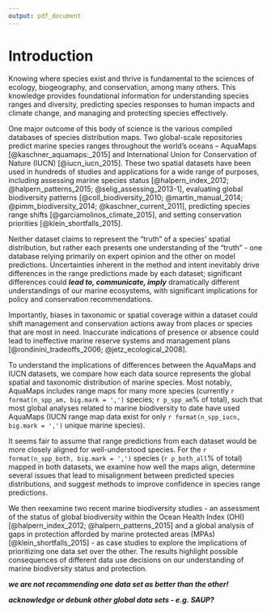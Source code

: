 ```yaml
---
output: pdf_document
---
```


# Introduction

Knowing where species exist and thrive is fundamental to the sciences of ecology, biogeography, and conservation, among many others.  This knowledge provides foundational information for 
 understanding species ranges and diversity,
 predicting species responses to human impacts and climate change,
 and managing and protecting species effectively.
<!--___A rich literature tackles the many dimensions of these questions.___-->

One major outcome of this body of science is the various compiled databases of species distribution maps. Two global-scale repositories predict marine species ranges throughout the world's oceans – AquaMaps [@kaschner_aquamaps:_2015] and International Union for Conservation of Nature (IUCN) [@iucn_iucn_2015].  These two spatial datasets have been used in hundreds of studies and applications for a wide range of purposes, including assessing marine species status [@halpern_index_2012; @halpern_patterns_2015; @selig_assessing_2013-1], evaluating global biodiversity patterns [@coll_biodiversity_2010; @martin_manual_2014; @pimm_biodiversity_2014; @kaschner_current_2011], predicting species range shifts [@garciamolinos_climate_2015], and setting conservation priorities [@klein_shortfalls_2015].


<!--
The two datasets ostensibly describe the same information, but significant differences in methodology and intent could lead to dramatically different understandings of our marine ecosystems, with significant implications for policy and conservation recommendations. 
Discuss "truth" and uncertainty in species distributions.
There is an objective "truth"; 
-->
Neither dataset claims to represent the "truth" of a species' spatial distribution, but rather each presents one understanding of the "truth" - one database relying primarily on expert opinion and the other on model predictions.  Uncertainties inherent in the method and intent inevitably drive differences in the range predictions made by each dataset; significant differences could ___lead to, communicate, imply___ dramatically different understandings of our marine ecosystems, with significant implications for policy and conservation recommendations.  

Importantly, biases in taxonomic or spatial coverage within a dataset could shift management and conservation actions away from places or species that are most in need.  Inaccurate indications of presence or absence could lead to ineffective marine reserve systems and management plans [@rondinini_tradeoffs_2006; @jetz_ecological_2008].

To understand the implications of differences between the AquaMaps and IUCN datasets, we compare how each data source represents the global spatial and taxonomic distribution of marine species.  Most notably, AquaMaps includes range maps for many more species (currently `r format(n_spp_am, big.mark = ',')` species; `r p_spp_am`% of total), such that most global analyses related to marine biodiversity to date have used AquaMaps (IUCN range map data exist for only `r format(n_spp_iucn, big.mark = ',')` unique marine species).  

It seems fair to assume that range predictions from each dataset would be more closely aligned for well-understood species.  For the `r format(n_spp_both, big.mark = ',')` species (`r p_both_all`% of total) mapped in both datasets, we examine how well the maps align, determine several issues that lead to misalignment between predicted species distributions, and suggest methods to improve confidence in species range predictions. 

We then reexamine two recent marine biodiversity studies - an assessment of the status of global biodiversity within the Ocean Health Index (OHI) [@halpern_index_2012; @halpern_patterns_2015] and a global analysis of gaps in protection afforded by marine protected areas (MPAs) [@klein_shortfalls_2015] - as case studies to explore the implications of prioritizing one data set over the other.  The results highlight possible consequences of different data use decisions on our understanding of marine biodiversity status and protection.

___we are not recommending one data set as better than the other!___

___acknowledge or debunk other global data sets - e.g. SAUP?___